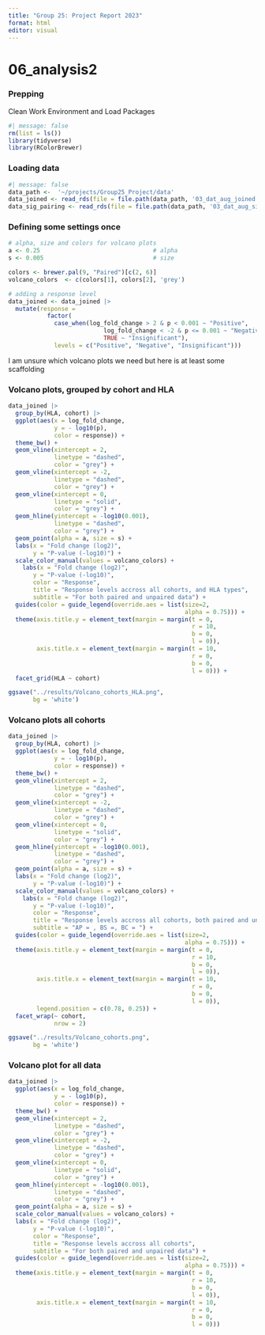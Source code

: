 ```yaml
---
title: "Group 25: Project Report 2023"
format: html
editor: visual
---
```


# 06_analysis2

### Prepping

Clean Work Environment and Load Packages

```r
#| message: false
rm(list = ls())
library(tidyverse)
library(RColorBrewer)
```

### Loading data

```r
#| message: false
data_path <-  '~/projects/Group25_Project/data'
data_joined <- read_rds(file = file.path(data_path, '03_dat_aug_joined.RDS'))
data_sig_pairing <- read_rds(file = file.path(data_path, '03_dat_aug_sig_pairing.RDS'))
```

### Defining some settings once

```r
# alpha, size and colors for volcano plots
a <- 0.25                                # alpha
s <- 0.005                               # size

colors <- brewer.pal(9, "Paired")[c(2, 6)]
volcano_colors  <- c(colors[1], colors[2], 'grey')

# adding a response level
data_joined <- data_joined |>
  mutate(response =
           factor(
             case_when(log_fold_change > 2 & p < 0.001 ~ "Positive",
                           log_fold_change < -2 & p <= 0.001 ~ "Negative",
                           TRUE ~ "Insignificant"),
             levels = c("Positive", "Negative", "Insignificant")))
```

I am unsure which volcano plots we need but here is at least some scaffolding

### Volcano plots, grouped by cohort and HLA

```r

data_joined |>
  group_by(HLA, cohort) |>
  ggplot(aes(x = log_fold_change,
             y = - log10(p),
             color = response)) +
  theme_bw() +
  geom_vline(xintercept = 2,
             linetype = "dashed",
             color = "grey") +
  geom_vline(xintercept = -2,
             linetype = "dashed",
             color = "grey") +
  geom_vline(xintercept = 0,
             linetype = "solid",
             color = "grey") +
  geom_hline(yintercept = -log10(0.001),
             linetype = "dashed",
             color = "grey") +
  geom_point(alpha = a, size = s) +
  labs(x = "Fold change (log2)",
       y = "P-value (-log10)") +
  scale_color_manual(values = volcano_colors) +
    labs(x = "Fold change (log2)",
       y = "P-value (-log10)",
       color = "Response",
       title = "Response levels accross all cohorts, and HLA types",
       subtitle = "For both paired and unpaired data") +
  guides(color = guide_legend(override.aes = list(size=2,
                                                  alpha = 0.75))) +
  theme(axis.title.y = element_text(margin = margin(t = 0,
                                                    r = 10,
                                                    b = 0,
                                                    l = 0)),
        axis.title.x = element_text(margin = margin(t = 10,
                                                    r = 0,
                                                    b = 0,
                                                    l = 0))) +
  facet_grid(HLA ~ cohort)

ggsave("../results/Volcano_cohorts_HLA.png", 
       bg = 'white')
```

### Volcano plots all cohorts

```r
data_joined |>
  group_by(HLA, cohort) |>
  ggplot(aes(x = log_fold_change,
             y = - log10(p),
             color = response)) +
  theme_bw() +
  geom_vline(xintercept = 2,
             linetype = "dashed",
             color = "grey") +
  geom_vline(xintercept = -2,
             linetype = "dashed",
             color = "grey") +
  geom_vline(xintercept = 0,
             linetype = "solid",
             color = "grey") +
  geom_hline(yintercept = -log10(0.001),
             linetype = "dashed",
             color = "grey") +
  geom_point(alpha = a, size = s) +
  labs(x = "Fold change (log2)",
       y = "P-value (-log10)") +
  scale_color_manual(values = volcano_colors) +
    labs(x = "Fold change (log2)",
       y = "P-value (-log10)",
       color = "Response",
       title = "Response levels accross all cohorts, both paired and unpaired data",
       subtitle = "AP = , BS =, BC = ") +
  guides(color = guide_legend(override.aes = list(size=2,
                                                  alpha = 0.75))) +
  theme(axis.title.y = element_text(margin = margin(t = 0,
                                                    r = 10,
                                                    b = 0,
                                                    l = 0)),
        axis.title.x = element_text(margin = margin(t = 10,
                                                    r = 0,
                                                    b = 0,
                                                    l = 0)),
        legend.position = c(0.78, 0.25)) +
  facet_wrap(~ cohort, 
             nrow = 2)

ggsave("../results/Volcano_cohorts.png", 
       bg = 'white')
```

### Volcano plot for all data

```r
data_joined |>
  ggplot(aes(x = log_fold_change,
             y = - log10(p),
             color = response)) +
  theme_bw() +
  geom_vline(xintercept = 2,
             linetype = "dashed",
             color = "grey") +
  geom_vline(xintercept = -2,
             linetype = "dashed",
             color = "grey") +
  geom_vline(xintercept = 0,
             linetype = "solid",
             color = "grey") +
  geom_hline(yintercept = -log10(0.001),
             linetype = "dashed",
             color = "grey") +
  geom_point(alpha = a, size = s) +
  scale_color_manual(values = volcano_colors) +
  labs(x = "Fold change (log2)",
       y = "P-value (-log10)",
       color = "Response",
       title = "Response levels accross all cohorts",
       subtitle = "For both paired and unpaired data") +
  guides(color = guide_legend(override.aes = list(size=2,
                                                  alpha = 0.75))) +
  theme(axis.title.y = element_text(margin = margin(t = 0,
                                                    r = 10,
                                                    b = 0,
                                                    l = 0)),
        axis.title.x = element_text(margin = margin(t = 10,
                                                    r = 0,
                                                    b = 0,
                                                    l = 0)))
```
